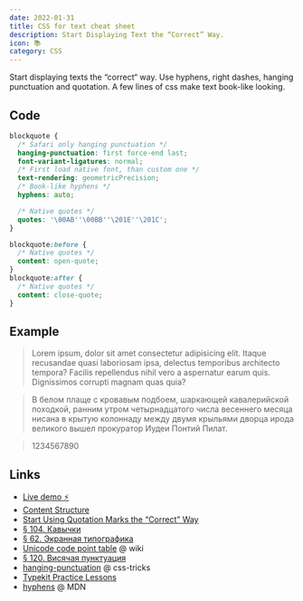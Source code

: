 ```yaml
---
date: 2022-01-31
title: CSS for text cheat sheet
description: Start Displaying Text the “Correct” Way.
icon: 📚
category: CSS
---
```



Start displaying texts the “correct“ way. Use hyphens, right dashes, hanging punctuation and quotation. A few lines of css make text book-like looking.

## Code

```css
blockquote {
  /* Safari only hanging punctuation */
  hanging-punctuation: first force-end last;
  font-variant-ligatures: normal;
  /* First load native font, than custom one */
  text-rendering: geometricPrecision;
  /* Book-like hyphens */
  hyphens: auto;

  /* Native quotes */
  quotes: '\00AB''\00BB''\201E''\201C';
}

blockquote:before {
  /* Native quotes */
  content: open-quote;
}
blockquote:after {
  /* Native quotes */
  content: close-quote;
}
```

## Example

<blockquote className={blockquote}>
  Lorem ipsum, dolor sit amet consectetur adipisicing elit. Itaque recusandae
  quasi laboriosam ipsa, delectus temporibus architecto tempora? Facilis
  repellendus nihil vero a aspernatur earum quis. Dignissimos corrupti magnam
  quas quia?
</blockquote>

<blockquote className={blockquote}>
  В белом плаще с кровавым подбоем, шаркающей кавалерийской походкой, ранним
  утром четырнадцатого числа весеннего месяца нисана в крытую колоннаду между
  двумя крыльями дворца ирода великого вышел прокуратор Иудеи Понтий Пилат.
</blockquote>

<blockquote className={blockquote}>1234567890</blockquote>

## Links

- [Live demo ⚡️](https://jsbin.com/muqomobeyu)
- [Content Structure](https://www.w3.org/WAI/tutorials/page-structure/content/)
- [Start Using Quotation Marks the “Correct” Way](https://webdesign.tutsplus.com/articles/start-using-quotation-marks-the-correct-way--webdesign-16905)
- [§ 104. Кавычки](https://www.artlebedev.ru/kovodstvo/sections/104/)
- [§ 62. Экранная типографика](https://www.artlebedev.ru/kovodstvo/sections/62/)
- [Unicode code point table](https://en.wikipedia.org/wiki/Quotation_mark#Unicode_code_point_table) @ wiki
- [§ 120. Висячая пунктуация](https://www.artlebedev.ru/kovodstvo/sections/120/)
- [hanging-punctuation](https://css-tricks.com/almanac/properties/h/hanging-punctuation/) @ css-tricks
- [Typekit Practice Lessons](https://practice.typekit.com/lesson/)
- [hyphens](https://developer.mozilla.org/en-US/docs/Web/CSS/hyphens) @ MDN
